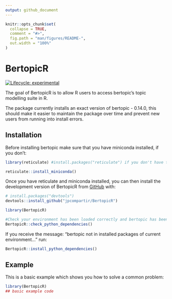 ```yaml
---
output: github_document
---
```


<!-- README.md is generated from README.Rmd. Please edit that file -->

```r
knitr::opts_chunk$set(
  collapse = TRUE,
  comment = "#>",
  fig.path = "man/figures/README-",
  out.width = "100%"
)
```

# BertopicR

<!-- badges: start -->
[![Lifecycle: experimental](https://img.shields.io/badge/lifecycle-experimental-orange.svg)](https://lifecycle.r-lib.org/articles/stages.html#experimental)
<!-- badges: end -->

The goal of BertopicR is to allow R users to access bertopic's topic modelling suite in R.

The package currently installs an exact version of bertopic - 0.14.0, this should make it easier to maintain the package over time and prevent new users from running into install errors.


## Installation

Before installing bertopic make sure that you have miniconda installed, if you don't:
```r
library(reticulate) #install.packages("reticulate") if you don't have this already or aren't sure how to install.

reticulate::install_miniconda()
```


Once you have reticulate and miniconda installed, you can then install the development version of BertopicR from [GitHub](https://github.com/) with:

``` r
# install.packages("devtools")
devtools::install_github("jpcompartir/BertopicR")

library(BertopicR)

#Check your environment has been loaded correctly and bertopic has been installed:
BertopicR::check_python_dependencies()
```

If you receive the message:
"bertopic not in installed packages of current environment..."
run:
```r
BertopicR::install_python_dependencies()
```

## Example

This is a basic example which shows you how to solve a common problem:

```r
library(BertopicR)
## basic example code
```

